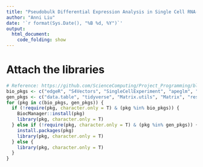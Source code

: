 ```yaml
---
title: "Pseudobulk Differential Expression Analysis in Single Cell RNA-Seq Data"
author: "Anni Liu"
date: '`r format(Sys.Date(), "%B %d, %Y")`'
output: 
  html_document:
    code_folding: show
---
```


# Attach the libraries
```r
# Reference: https://github.com/ScienceComputing/Project_Programming/blob/main/UsefulR/Attach_Download_Package.R
bio_pkgs <- c("edgeR", "S4Vectors", "SingleCellExperiment", "apeglm", "DESeq2")
gen_pkgs <- c("data.table", "tidyverse", "Matrix.utils", "Matrix", "reshape2", "pheatmap", "png", "RColorBrewer", "cowplot")
for (pkg in c(bio_pkgs, gen_pkgs)) {
  if (!require(pkg, character.only = T) & (pkg %in% bio_pkgs)) {
    BiocManager::install(pkg)
    library(pkg, character.only = T)
  } else if (!require(pkg, character.only = T) & (pkg %in% gen_pkgs)) {
    install.packages(pkg)
    library(pkg, character.only = T)
  } else {
    library(pkg, character.only = T)
  }
}
```
